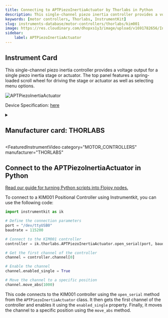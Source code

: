 ```yaml
---
title: Connecting to APTPiezoInertiaActuator by Thorlabs in Python
description: This single-channel piezo inertia controller provides a voltage output for a single piezo inertia stage or actuator. The top panel features a spring-loaded scroll wheel for driving the stage or actuator as well as selecting menu options.
keywords: [motor controllers, Thorlabs, InstrumentKit] 
slug: instruments-database/motor-controllers/thorlabs/kim001 
image: https://res.cloudinary.com/dhopxs1y3/image/upload/v1691782656/Instruments/Positional%20Controller/KIM001/KIM001.jpg
sidebar:
    label: APTPiezoInertiaActuator 
---
```



## Instrument Card

This single-channel piezo inertia controller provides a voltage output for a single piezo inertia stage or actuator. The top panel features a spring-loaded scroll wheel for driving the stage or actuator as well as selecting menu options.

![APTPiezoInertiaActuator](https://res.cloudinary.com/dhopxs1y3/image/upload/v1691782656/Instruments/Positional%20Controller/KIM001/KIM001.jpg)

Device Specification: [here](https://www.thorlabs.com/_sd.cfm?fileName=ETN051885-D02.pdf&partNumber=KIM001)

<details style={{ marginTop: "15px"}}>
<summary><h2 style={{display:'inline'}}>Manufacturer card: THORLABS</h2></summary>

![THORLABS](https://res.cloudinary.com/dhopxs1y3/image/upload/v1692126009/Instruments/Vendor%20Logos/Thorlabs.png)

Thorlabs, Inc. is an American privately held optical equipment company headquartered in Newton, New Jersey. The company was founded in 1989 by Alex Cable, who serves as its current president and CEO. As of 2018, Thorlabs has annual sales of approximately $500 million.

- Headquarters: USA
- Yearly Revenue (millions, USD): 550
- Vendor Website: [here](https://www.thorlabs.com/)

</details>


<FeaturedInstrumentVideo
  category="MOTOR_CONTROLLERS"
  manufacturer="THORLABS"
></FeaturedInstrumentVideo>

## Connect to the APTPiezoInertiaActuator in Python

[Read our guide for turning Python scripts into Flojoy nodes.](https://docs.flojoy.ai/contribution/blocks/custom-flojoy-block/)


<Tabs>

<TabItem value="Flojoy" label="Flojoy" className="flojoy-instrument-tabs">

<NodeCardCollection category='MOTOR_CONTROLLERS' manufacturer='THORLABS'></NodeCardCollection>

</TabItem>
<TabItem value="InstrumentKit" label="InstrumentKit">

To connect to a KIM001 Positional Controller using Instrumentkit, you can use the following code:

```python
import instrumentkit as ik

# Define the connection parameters
port = "/dev/ttyUSB0"
baudrate = 115200

# Connect to the KIM001 controller
controller = ik.thorlabs.APTPiezoInertiaActuator.open_serial(port, baud=baudrate)

# Get the first channel of the controller
channel = controller.channel[0]

# Enable the channel
channel.enabled_single = True

# Move the channel to a specific position
channel.move_abs(1000)
```

This code connects to the KIM001 controller using the `open_serial` method from the `APTPiezoInertiaActuator` class. It then gets the first channel of the controller and enables it using the `enabled_single` property. Finally, it moves the channel to a specific position using the `move_abs` method.

</TabItem>
</Tabs>